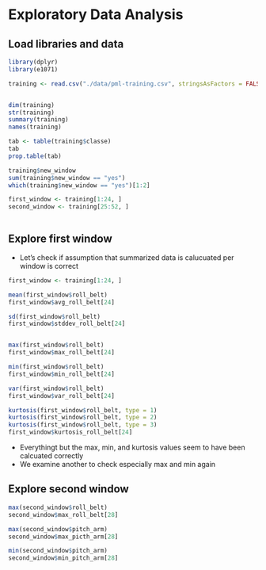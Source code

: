 
# Exploratory Data Analysis

## Load libraries and data

```r

library(dplyr)
library(e1071)

training <- read.csv("./data/pml-training.csv", stringsAsFactors = FALSE)



```

```r

dim(training)
str(training)
summary(training)
names(training)

tab <- table(training$classe)
tab
prop.table(tab)

training$new_window
sum(training$new_window == "yes")
which(training$new_window == "yes")[1:2]

first_window <- training[1:24, ]
second_window <- training[25:52, ]



```


## Explore first window

* Let's check if assumption that summarized data is calucuated per window is correct


```r
first_window <- training[1:24, ]

mean(first_window$roll_belt)
first_window$avg_roll_belt[24]

sd(first_window$roll_belt)
first_window$stddev_roll_belt[24]


max(first_window$roll_belt)
first_window$max_roll_belt[24]

min(first_window$roll_belt)
first_window$min_roll_belt[24]

var(first_window$roll_belt)
first_window$var_roll_belt[24]

kurtosis(first_window$roll_belt, type = 1)
kurtosis(first_window$roll_belt, type = 2)
kurtosis(first_window$roll_belt, type = 3)
first_window$kurtosis_roll_belt[24]


```

* Everythingt but the max,  min, and kurtosis values seem to have been calcuated correctly
* We examine another to check especially max and min again

## Explore second window

```r

max(second_window$roll_belt)
second_window$max_roll_belt[28]

max(second_window$pitch_arm)
second_window$max_picth_arm[28]

min(second_window$pitch_arm)
second_window$min_pitch_arm[28]



```



